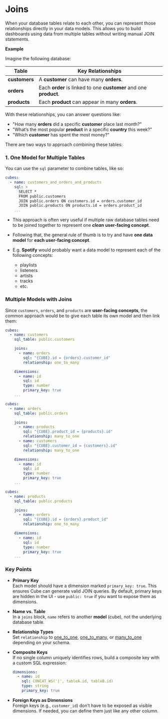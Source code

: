 
# Joins

When your database tables relate to each other, you can represent those relationships directly in your data models. This allows you to build dashboards using data from multiple tables without writing manual JOIN statements.

**Example**

Imagine the following database:

| **Table**    | **Key Relationships**                      |
|--------------|--------------------------------------------|
| **customers** | A **customer** can have many **orders**. |
| **orders**    | Each **order** is linked to one **customer** and one **product**. |
| **products**  | Each **product** can appear in many **orders**. |

With these relationships, you can answer questions like:
- "How many **orders** did a specific **customer** place last month?"
- "What’s the most popular **product** in a specific **country** this week?"
- "Which **customer** has spent the most money?"

There are two ways to approach combining these tables:

### 1. One Model for Multiple Tables

You can use the `sql` parameter to combine tables, like so:

```yaml
cubes:
  - name: customers_and_orders_and_products
    sql: > 
      SELECT *
      FROM public.customers
      JOIN public.orders ON customers.id = orders.customer_id
      JOIN public.products ON products.id = orders.product_id
    ...
```

- This approach is often very useful if multiple raw database tables need to be joined together to represent one ***clean*** **user-facing concept**. 

- Following that, the general rule of thumb is to try and have **one data model** for **each user-facing concept**. 

- E.g. **Spotify** would probably want a data model to represent each of the following concepts:

    - playlists
    - listeners
    - artists
    - tracks
    - etc.

### Multiple Models with Joins

Since `customers`, `orders`, and `products` are **user-facing concepts**, the common approach would be to give each table its own model and then link them:

```yaml
cubes:
  - name: customers
    sql_table: public.customers

    joins:
      - name: orders
        sql: "{CUBE}.id = {orders}.customer_id"
        relationship: one_to_many

    dimensions:
      - name: id
        sql: id
        type: number
        primary_key: true
    ...
```

```yaml
cubes:
  - name: orders
    sql_table: public.orders

    joins:
      - name: products
        sql: "{CUBE}.product_id = {products}.id"
        relationship: many_to_one
      - name: customers
        sql: "{CUBE}.customer_id = {customers}.id"
        relationship: many_to_one

    dimensions:
      - name: id
        sql: id
        type: number
        primary_key: true
    ...
```

```yaml
cubes:
  - name: products
    sql_table: public.products

    joins:
      - name: orders
        sql: "{CUBE}.id = {orders}.product_id"
        relationship: one_to_many

    dimensions:
      - name: id
        sql: id
        type: number
        primary_key: true
    ...
```

### Key Points

- **Primary Key**    
  Each model should have a dimension marked `primary_key: true`. This ensures Cube can generate valid JOIN queries. By default, primary keys are hidden in the UI - use `public: true` if you want to expose them as dimensions.

- **Name vs. Table**  
  In a `joins` block, `name` refers to another **model** (cube), not the underlying database table.

- **Relationship Types**  
  Set `relationship` to [one_to_one](https://cube.dev/docs/reference/data-model/joins#one-to-one), [one_to_many](https://cube.dev/docs/reference/data-model/joins#one-to-many), or [many_to_one](https://cube.dev/docs/reference/data-model/joins#many-to-one) depending on your schema.

- **Composite Keys**  
  If no single column uniquely identifies rows, build a composite key with a custom SQL expression:
  ```yaml
  dimensions:
    - name: id
      sql: CONCAT_WS('|', tableA.id, tableB.id)
      type: string
      primary_key: true
  ```

- **Foreign Keys as Dimensions**  
  Foreign keys (e.g., `customer_id`) don’t have to be exposed as visible dimensions. If needed, you can define them just like any other column.

